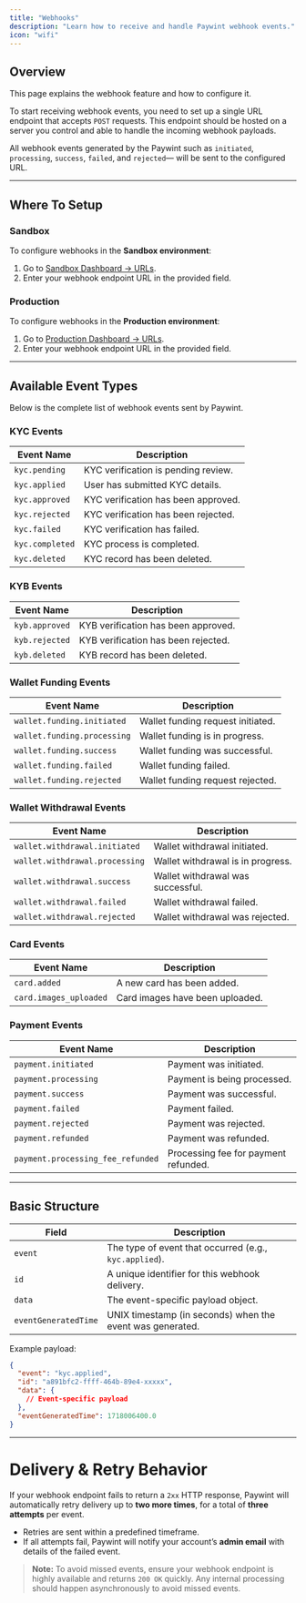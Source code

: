 ```yaml
---
title: "Webhooks"
description: "Learn how to receive and handle Paywint webhook events."
icon: "wifi"
---
```


## Overview

This page explains the webhook feature and how to configure it.

To start receiving webhook events, you need to set up a single URL endpoint that accepts `POST` requests. This endpoint should be hosted on a server you control and able to handle the incoming webhook payloads.

All webhook events generated by the Paywint such as `initiated`, `processing`, `success`, `failed`, and `rejected`— will be sent to the configured URL.

---

## Where To Setup

### Sandbox
To configure webhooks in the **Sandbox environment**:

1. Go to [Sandbox Dashboard → URLs](https://sandbox.merchant.paywint.com/app/settings/urls).
2. Enter your webhook endpoint URL in the provided field.

### Production
To configure webhooks in the **Production environment**:

1. Go to [Production Dashboard → URLs](https://merchant.paywint.com/app/settings/urls).
2. Enter your webhook endpoint URL in the provided field.

---

## Available Event Types

Below is the complete list of webhook events sent by Paywint.

### KYC Events
| Event Name      | Description                        |
|-----------------|------------------------------------|
| `kyc.pending`   | KYC verification is pending review. |
| `kyc.applied`   | User has submitted KYC details.     |
| `kyc.approved`  | KYC verification has been approved. |
| `kyc.rejected`  | KYC verification has been rejected. |
| `kyc.failed`    | KYC verification has failed.        |
| `kyc.completed` | KYC process is completed.           |
| `kyc.deleted`   | KYC record has been deleted.        |


### KYB Events
| Event Name      | Description                       |
|-----------------|-----------------------------------|
| `kyb.approved`  | KYB verification has been approved. |
| `kyb.rejected`  | KYB verification has been rejected. |
| `kyb.deleted`   | KYB record has been deleted.        |


### Wallet Funding Events
| Event Name                | Description                        |
|---------------------------|------------------------------------|
| `wallet.funding.initiated`  | Wallet funding request initiated. |
| `wallet.funding.processing` | Wallet funding is in progress.    |
| `wallet.funding.success`    | Wallet funding was successful.    |
| `wallet.funding.failed`     | Wallet funding failed.            |
| `wallet.funding.rejected`   | Wallet funding request rejected.  |


### Wallet Withdrawal Events
| Event Name                  | Description                        |
|-----------------------------|------------------------------------|
| `wallet.withdrawal.initiated`  | Wallet withdrawal initiated.    |
| `wallet.withdrawal.processing` | Wallet withdrawal is in progress. |
| `wallet.withdrawal.success`    | Wallet withdrawal was successful. |
| `wallet.withdrawal.failed`     | Wallet withdrawal failed.         |
| `wallet.withdrawal.rejected`   | Wallet withdrawal was rejected.    |


### Card Events
| Event Name           | Description                        |
|----------------------|------------------------------------|
| `card.added`         | A new card has been added.          |
| `card.images_uploaded` | Card images have been uploaded.   |


### Payment Events
| Event Name                    | Description                            |
|-------------------------------|----------------------------------------|
| `payment.initiated`           | Payment was initiated.                 |
| `payment.processing`          | Payment is being processed.            |
| `payment.success`             | Payment was successful.                |
| `payment.failed`              | Payment failed.                        |
| `payment.rejected`            | Payment was rejected.                  |
| `payment.refunded`            | Payment was refunded.                  |
| `payment.processing_fee_refunded` | Processing fee for payment refunded. |

---

## Basic Structure

| Field                | Description                                               |
| -------------------- | --------------------------------------------------------- |
| `event`              | The type of event that occurred (e.g., `kyc.applied`).    |
| `id`                 | A unique identifier for this webhook delivery.            |
| `data`               | The event-specific payload object.                        |
| `eventGeneratedTime` | UNIX timestamp (in seconds) when the event was generated. |

Example payload:

```json
{
  "event": "kyc.applied",
  "id": "a891bfc2-ffff-464b-89e4-xxxxx",
  "data": {
    // Event-specific payload
  },
  "eventGeneratedTime": 1718006400.0
}
````

---

# Delivery & Retry Behavior

If your webhook endpoint fails to return a `2xx` HTTP response, Paywint will automatically retry delivery up to **two more times**, for a total of **three attempts** per event.

* Retries are sent within a predefined timeframe.
* If all attempts fail, Paywint will notify your account’s **admin email** with details of the failed event.

> **Note:** To avoid missed events, ensure your webhook endpoint is highly available and returns `200 OK` quickly. Any internal processing should happen asynchronously to avoid missed events.